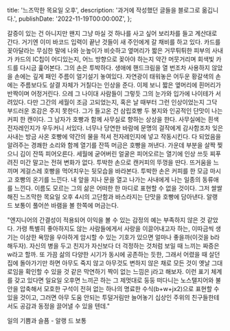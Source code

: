   title: '느즈막한 목요일 오후',
  description: '과거에 작성했던 글들을 블로그로 옮깁니다.',
  publishDate: '2022-11-19T00:00:00Z',
};

갈증이 있는 건 아니지만 왠지 그냥 마실 것 하나를 사고 싶어 보리차를 들고 계산대로 간다. 거기엔 이미 바코드 입력이 끝난 것들이 새 주인에게 갈 채비를 하고 있다. 카드를 꽂아달라는 무심한 말에 나와 눈높이가 비슷하고 옆머리가 짧은 거무튀튀한 피부의 사내가 카드의 IC칩이 어디있는지, 어느 방향으로 꽂아야 하는지 약간 머뭇거리며 회색빛 카드를 다시금 훑어본다. 그의 손은 투박하다. 생애에 핸드크림을 열 번조차 사용하지 않았을 손에는 깊게 패인 주름이 얼기설기 놓여있다. 자연광이 태워놓은 어두운 황갈색의 손에는 주름보다도 살결 자체가 거칠다는 인상을 준다. 이제 보니 짧은 옆머리에 흰머리가 반짝이며 어정거린다. 으레 그 나이대 사람들이 그렇듯 그의 눈가와 입가에 나이테가 서려있다. 다만 그간의 세월이 조금 고되었는지, 혹은 날 때부터 그런 인상이었는지 그닥 부드러운 호감은 주지 못한다. 그가 들고온 건 삼립호빵 두 봉지와 인공적인 단맛이 나는 커피 한 캔이다. 그 남자가 호빵과 함께 사무실로 향하는 상상을 한다. 사무실에는 흰색 전자레인지가 우두커니 서있다. 너무나 당연한 바람에 문명의 걸작에게 감사함조차 잊은 사내는 방금 사온 호빵에 약간의 물을 적셔 전자레인지에 넣고 작동시킨다. 다 되었음을 알려주는 경쾌한 소리와 함께 열기를 잔뜩 머금은 호빵을 꺼낸다. 가운데 부분을 살짝 찢으니 김이 잔뜩 피어오른다. 세월에 굳어버린 얼굴은 피어오르는 열기에 인상 쓰듯 찌푸려진 미간 말고는 전혀 변화가 없다. 투박한 손으로 캔커피의 뚜껑을 딴다. 뜨거움을 느끼며 게걸스레 호빵을 먹어치우는 뒷모습을 바라본다. 투박한 손은 커피를 한 모금 마시고 호빵의 온기를 느낀다. 내 앞을 지나 문을 열고 나가는 사내에게 나는 일종의 동류애를 느낀다. 이름도 모르는 그의 삶은 어떠한 한 마디로 표현할 수 없을 것이다. 그저 쌀쌀해진 느즈막한 목요일 오후 4시의 고단함과 바스라지는 단맛을 호빵에 담아낸다. 알랭 드 보통이 풀어쓴 바램을 볼 한쪽에 머금는다.

"엔지니어의 간결성이 적용되어 이익을 볼 수 있는 감정의 예는 부족하지 않은 것 같았다. 가령 특별히 좋아하지도 않는 사람들에게서 사랑을 이끌어내고자 하는, 이따금씩 생기는 이상한 욕망을 우아하게 암시할 수 있는 기호가 있으면 얼마나 좋을까(이것을 b라 해두자). 자신의 병을 두고 친지가 자신보다 더 걱정하는 것처럼 보일 때 느끼는 짜증은 w라고 할까. 또 가끔 삶의 다양한 시기가 동시에 공존하는 듯한, 그래서 어렸을 때 살던 집에 돌아가기만 하면 아무도 죽지 않고 아무것도 변하지 않은 채로 모든 것이 옛날 그대로임을 확인할 수 있을 것 같은 막연하기 짝이 없는 느낌은 j라고 해보자. 이런 표기 체계를 갖고 있다면 일요일 오후면 느끼곤 하는 그 제멋대로 둥둥 떠다니는 노스탤지어와 불안을 압축해서 모호한 구석이 전혀 없는 하나의 명료한 수식(b+w+jx2)으로 표현할 수 있을 것이고, 그러면 아무 도움 안되는 투덜거림만 늘어놓기 십상인 주위의 친구들한테서도 공감과 동정을 끌어낼 수 있을 텐데."

일의 기쁨과 슬픔 - 알랭 드 보통
